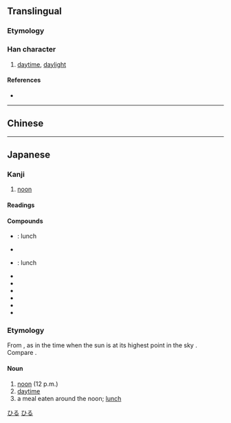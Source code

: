 {{character info/new}}
{{also|晝}}
==Translingual==
{{ja-forms|昼|昼|[[晝]]}}

===Etymology===
{{Han simp|晝|f=聿|t=尺}}

===Han character===
{{Han char|rn=72|rad=日|as=05|sn=9|four=|canj=SOAM|ids=⿵尺旦}}

# [[daytime]], [[daylight]]

====References====
* {{Han ref|kx=0494.181|dkj=13886|dj=0859.070|hdz=21504.030|uh=663C|ud=26172}}

----

==Chinese==
{{zh-see|晝}}

----

==Japanese==

===Kanji===
{{ja-kanji|grade=2|rs=日05|kyu=晝}}
# [[noon]]

====Readings====
{{ja-readings
|goon=ちゅう<ちう
|kanon=ちゅう<ちう
|kun=ひる-
}}

====Compounds====
* {{ja-r|昼御飯|ひるごはん}}: lunch
* {{ja-r|昼間人口|ちゅうかん じんこう}}
* {{ja-r|昼食|ちゅうしょく}}: lunch
* {{ja-r|昼夜|ちゅうや}}
* {{ja-r|昼餉|ひるげ}}
* {{ja-r|昼下がり|ひるさがり}}
* {{ja-r|昼顔|ひるがお}}
* {{ja-r|白昼|はくちゅう}}
* {{ja-r|真昼|まひる}}

===Etymology===
{{ja-kanjitab|ひる|yomi=kun}}
From {{ja-compound|日|ひ|る|t1=sun|pos2=suffix expressing state or change}}, as in the time when the sun is at its highest point in the sky {{rfv-etymology|ja}}. Compare {{ja-r|夜|よる|nighttime}}.
{{attention|ja|Old Japanese?}}

====Noun====
{{ja-noun|ひる}}

# [[noon]] (12 p.m.)
# [[daytime]]
# a meal eaten around the noon; [[lunch]]

[[Category:Japanese basic words|ひる]]
[[Category:ja:Time|ひる]]
